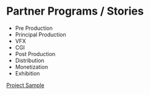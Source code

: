 # Partner Programs / Stories

+ Pre Production
+ Principal Production
+ VFX
+ CGI
+ Post Production
+ Distribution
+ Monetization
+ Exhibition


[Project Sample](https://pathintegral0.notion.site/pathintegral0/HEX-5de0fcdaba9b4e3985b1bfd857a4a6d1)

